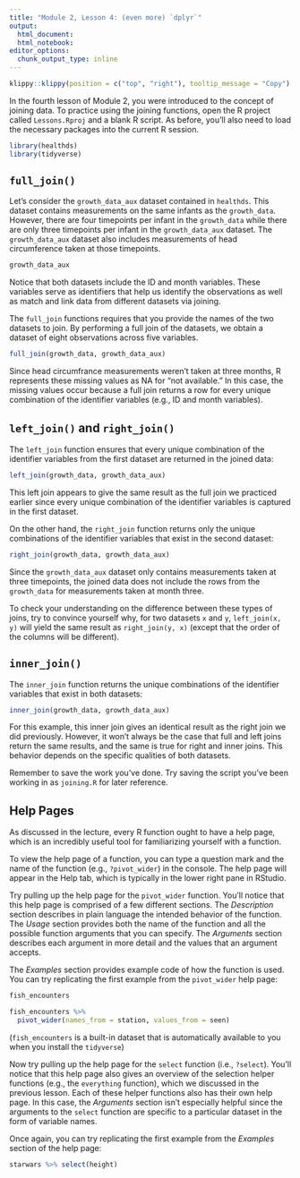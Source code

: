 ```yaml
---
title: "Module 2, Lesson 4: (even more) `dplyr`"
output: 
  html_document:
  html_notebook:
editor_options: 
  chunk_output_type: inline
---
```


```r
klippy::klippy(position = c("top", "right"), tooltip_message = "Copy")
```

In the fourth lesson of Module 2, you were introduced to the concept of joining
data. To practice using the joining functions, open the R project called
`Lessons.Rproj` and a blank R script. As before, you'll also need to
load the necessary packages into the current R session.

```r
library(healthds)
library(tidyverse)
```

## `full_join()`

Let's consider the `growth_data_aux` dataset contained in `healthds`. This
dataset contains measurements on the same infants as the `growth_data`.
However, there are four timepoints per infant in the `growth_data` while there
are only three timepoints per infant in the `growth_data_aux` dataset. The
`growth_data_aux` dataset also includes measurements of head circumference taken
at those timepoints.

```r
growth_data_aux
```

Notice that both datasets include the ID and month variables. These variables
serve as identifiers that help us identify the observations as well as match
and link data from different datasets via joining.

The `full_join` functions requires that you provide the names of the two datasets 
to join. By performing a full join of the datasets, we obtain a dataset of 
eight observations across five variables.

```r
full_join(growth_data, growth_data_aux)
```

Since head circumfrance measurements weren't taken at three months, R represents
these missing values as NA for "not available." In this case, the missing values
occur because a full join returns a row for every unique combination of the
identifier variables (e.g., ID and month variables).

## `left_join()` and `right_join()`

The `left_join` function ensures that every unique combination of the identifier
variables from the first dataset are returned in the joined data:

```r
left_join(growth_data, growth_data_aux)
```

This left join appears to give the same result as the full join we practiced earlier
since every unique combination of the identifier variables is captured in the first dataset.

On the other hand, the `right_join` function returns only the unique
combinations of the identifier variables that exist in the second dataset:

```r
right_join(growth_data, growth_data_aux)
```

Since the `growth_data_aux` dataset only contains measurements taken at three
timepoints, the joined data does not include the rows from the `growth_data` for
measurements taken at month three.

To check your understanding on the difference between these types of joins, try
to convince yourself why, for two datasets `x` and `y`, `left_join(x, y)` will 
yield the same result as `right_join(y, x)` (except that the order of the columns 
will be different). 

## `inner_join()`

The `inner_join` function returns the unique combinations of the identifier
variables that exist in both datasets:

```r
inner_join(growth_data, growth_data_aux)
```

For this example, this inner join gives an identical result as the right join we
did previously. However, it won't always be the
case that full and left joins return the same results, and the same is true for
right and inner joins. This behavior depends on the specific qualities of both
datasets.

Remember to save the work you've done. Try saving the script you've been working
in as `joining.R` for later reference.

## Help Pages

As discussed in the lecture, every R function ought to have a help page, which
is an incredibly useful tool for familiarizing yourself with a function.

To view the help page of a function, you can type a question mark and the name
of the function (e.g., `?pivot_wider`) in the console. The help page will appear
in the Help tab, which is typically in the lower right pane in RStudio.

Try pulling up the help page for the `pivot_wider` function. You'll notice that
this help page is comprised of a few different sections. The *Description* section
describes in plain language the intended behavior of the function. The *Usage*
section provides both the name of the function and all the possible function
arguments that you can specify. The *Arguments* section describes each argument in
more detail and the values that an argument accepts.

The *Examples* section provides example code of how the function is used. You can
try replicating the first example from the `pivot_wider` help page:

```r
fish_encounters
```

```r
fish_encounters %>%
  pivot_wider(names_from = station, values_from = seen)
```

(`fish_encounters` is a built-in dataset that is automatically available to you
when you install the `tidyverse`)

Now try pulling up the help page for the `select` function (i.e., `?select`).
You'll notice that this help page also gives an overview of the selection helper
functions (e.g., the `everything` function), which we discussed in the previous
lesson. Each of these helper functions also has their own help page. In this
case, the *Arguments* section isn't especially helpful since the arguments to
the `select` function are specific to a particular dataset in the form of
variable names.

Once again, you can try replicating the first example from the *Examples* section
of the help page:

```r
starwars %>% select(height)
```
